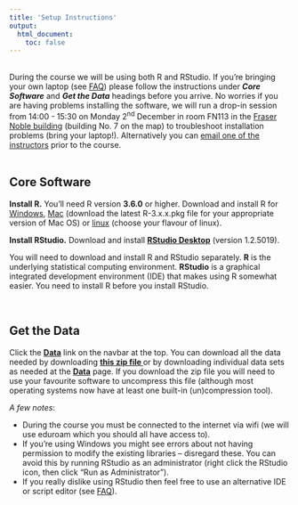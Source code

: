 ```yaml
---
title: 'Setup Instructions'
output: 
  html_document:
    toc: false
---
```


<br>
During the course we will be using both R and RStudio. If you're bringing your own laptop (see [FAQ](index.html)) please follow the instructions under **_Core Software_** and **_Get the Data_** headings before you arrive. No worries if you are having problems installing the software, we will run a drop-in session from 14:00 - 15:30 on Monday 2^nd^ December in room FN113 in the [Fraser Noble building](images/uoa_map.pdf) (building No. 7 on the map) to troubleshoot installation problems (bring your laptop!). Alternatively you can [email one of the instructors](people.html) prior to the course.      
<br>

## Core Software

**Install R.** You'll need R version **3.6.0** or higher. Download and install R for [Windows](http://cran.r-project.org/bin/windows/base/),  [Mac](http://cran.r-project.org/bin/macosx/) (download the latest R-3.x.x.pkg file for your appropriate version of Mac OS) or [linux](https://cran.r-project.org/bin/linux) (choose your flavour of linux).

**Install RStudio.** Download and install **[RStudio Desktop](https://www.rstudio.com/products/rstudio/download/)** (version 1.2.5019).

You will need to download and install R and RStudio separately. **R** is the underlying statistical computing environment. **RStudio** is a graphical integrated development environment (IDE) that makes using R somewhat easier. You need to install R before you install RStudio.

<br>

## Get the Data

Click the **[<i class="fa fa-download"></i> Data](data.html)** link on the navbar at the top. You can download all the data needed by downloading **[this zip file <i class="fa fa-file-archive-o" aria-hidden="true"></i>](all_data.zip)** or by downloading individual data sets as needed at the **[<i class="fa fa-download"></i> Data](data.html)** page. If you download the zip file you will need to use your favourite software to uncompress this file (although most operating systems now have at least one built-in (un)compression tool). 

_A few notes_:

- During the course you must be connected to the internet via wifi (we will use eduroam which you should all have access to).
- If you're using Windows you might see errors about not having permission to modify the existing libraries -- disregard these. You can avoid this by running RStudio as an administrator (right click the RStudio icon, then click "Run as Administrator").
- If you really dislike using RStudio then feel free to use an alternative IDE or script editor (see [FAQ](index.html)).





